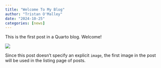 ```yaml
---
title: "Welcome To My Blog"
author: "Tristan O'Malley"
date: "2024-10-25"
categories: [news]
---
```


This is the first post in a Quarto blog. Welcome!

![](thumbnail.jpg)

Since this post doesn't specify an explicit `image`, the first image in the post will be used in the listing page of posts.
